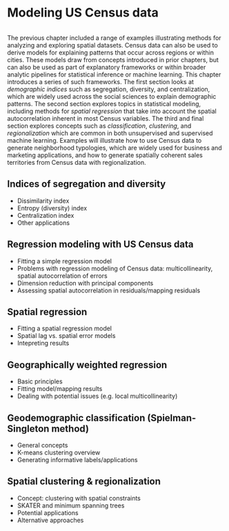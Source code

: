 # Modeling US Census data

```r

```

The previous chapter included a range of examples illustrating methods for analyzing and exploring spatial datasets.  Census data can also be used to derive models for explaining patterns that occur across regions or within cities.  These models draw from concepts introduced in prior chapters, but can also be used as part of explanatory frameworks or within broader analytic pipelines for statistical inference or machine learning.  This chapter introduces a series of such frameworks.  The first section looks at _demographic indices_ such as segregation, diversity, and centralization, which are widely used across the social sciences to explain demographic patterns.  The second section explores topics in statistical modeling, including methods for _spatial regression_ that take into account the spatial autocorrelation inherent in most Census variables.  The third and final section explores  concepts such as _classification_, _clustering_, and _regionalization_ which are common in both unsupervised and supervised machine learning.  Examples will illustrate how to use Census data to generate neighborhood typologies, which are widely used for business and marketing applications, and how to generate spatially coherent sales territories from Census data with regionalization.  

## Indices of segregation and diversity 

* Dissimilarity index
* Entropy (diversity) index
* Centralization index
* Other applications

## Regression modeling with US Census data 

* Fitting a simple regression model
* Problems with regression modeling of Census data: multicollinearity, spatial autocorrelation of errors
* Dimension reduction with principal components
* Assessing spatial autocorrelation in residuals/mapping residuals

## Spatial regression 

* Fitting a spatial regression model
* Spatial lag vs. spatial error models
* Intepreting results

## Geographically weighted regression 

* Basic principles
* Fitting model/mapping results
* Dealing with potential issues (e.g. local multicollinearity)

## Geodemographic classification (Spielman-Singleton method) 

* General concepts
* K-means clustering overview
* Generating informative labels/applications

## Spatial clustering & regionalization 

* Concept: clustering with spatial constraints
* SKATER and minimum spanning trees
* Potential applications
* Alternative approaches





